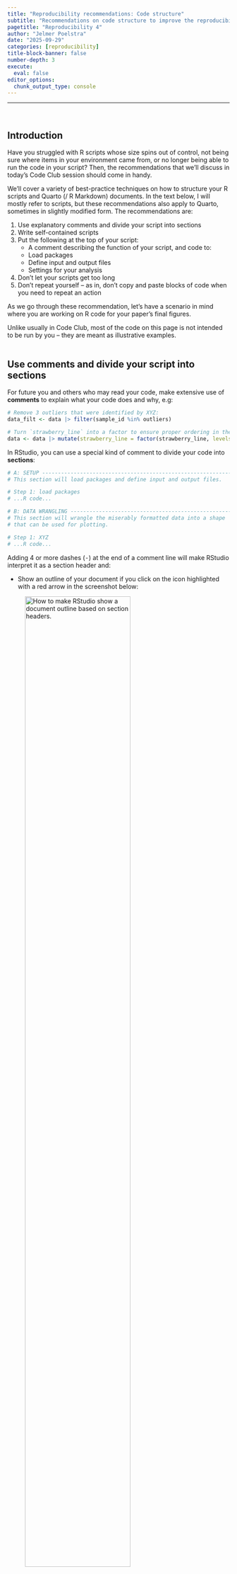 ```yaml
---
title: "Reproducibility recommendations: Code structure"
subtitle: "Recommendations on code structure to improve the reproducibility of your research"
pagetitle: "Reproducibility 4"
author: "Jelmer Poelstra"
date: "2025-09-29"
categories: [reproducibility]
title-block-banner: false
number-depth: 3
execute: 
  eval: false
editor_options: 
  chunk_output_type: console
---
```


------------------------------------------------------------------------

<br>

## Introduction

Have you struggled with R scripts whose size spins out of control,
not being sure where items in your environment came from,
or no longer being able to run the code in your script?
Then, the recommendations that we'll discuss in today's Code Club session should
come in handy.

We'll cover a variety of best-practice techniques on how to structure your
R scripts and Quarto (/ R Markdown) documents.
In the text below, I will mostly refer to scripts,
but these recommendations also apply to Quarto,
sometimes in slightly modified form.
The recommendations are:

1. Use explanatory comments and divide your script into sections
2. Write self-contained scripts
3. Put the following at the top of your script:
   - A comment describing the function of your script, and code to:
   - Load packages
   - Define input and output files
   - Settings for your analysis
4. Don't let your scripts get too long
5. Don't repeat yourself --
   as in, don't copy and paste blocks of code when you need to repeat an action

As we go through these recommendation,
let's have a scenario in mind where you are working on R code for your paper's
final figures.

::: {.callout-warning appearance="minimal"}
Unlike usually in Code Club,
most of the code on this page is not intended to be run by you --
they are meant as illustrative examples.
:::

<hr style="height:1pt; visibility:hidden;" />

## Use comments and divide your script into sections

For future you and others who may read your code,
make extensive use of **comments** to explain what your code does and why, e.g:

```r
# Remove 3 outliers that were identified by XYZ:
data_filt <- data |> filter(sample_id %in% outliers) 
```

```r
# Turn `strawberry_line` into a factor to ensure proper ordering in the plots:
data <- data |> mutate(strawberry_line = factor(strawberry_line, levels = line_order))
```

In RStudio,
you can use a special kind of comment to divide your code into **sections**:

```r
# A: SETUP ---------------------------------------------------------------------
# This section will load packages and define input and output files.

# Step 1: load packages
# ...R code...

# B: DATA WRANGLING ------------------------------------------------------------
# This section will wrangle the miserably formatted data into a shape
# that can be used for plotting.

# Step 1: XYZ
# ...R code...
```

Adding 4 or more dashes (<kbd>-</kbd>) at the end of a comment line
will make RStudio interpret it as a section header and:

- Show an outline of your document if you click on the icon highlighted
  with a red arrow in the screenshot below:

![_How to make RStudio show a document outline based on section headers._](img/code-sections.png){fig-align="center" width="75%" .lightbox}

- In the outline,
  allow you to click on the headers to navigate to that part of your script

- Allow you to collapse sections by clicking on the little arrow icons in the margin:

![_How to collapse sections. To expand the section again, click the blue box with the outward-facing arrows._](img/code-sections-collapse.png){fig-align="center" width="75%" .lightbox}

<hr style="height:1pt; visibility:hidden;" />

## Write self-contained scripts

### You should be able to run your script in a fresh R environment

You should always be able to run the code in your script from start to finish,
starting from a completely fresh (empty) R environment.
This means that your script should never use, for example:

- R objects that were not created by it
- Packages that were not loaded by it
- Custom functions that were not created or loaded by it

In other words, your script should never just "continue on" from another script,
or assume that packages have been loaded beforehand/elsewhere, and so on.

<hr style="height:1pt; visibility:hidden;" />

### Don't include code you don't actually want to run

This also applies to code that had a purpose in earlier runs of the script,
but does no longer.
For example, installing packages is a one-time setup
step that you won't want to rerun every time you work on your script.
The R functions that do this should therefore not be included in the script.

```r
# If you include install.packages() in your script, running the script
# from start to finish means re-installing the package every time
install.packages(tidyverse)
library(tidyverse)
```

Instead, you ideally use a separate "install" script or document with
installation and perhaps other one-time setup steps.
Alternatively, you may add comments in your script with such information:

```r
# Installed with install.packages("tidyverse") on 2025-09-29 (v 2.0.0)
library(tidyverse)  
```

<hr style="height:1pt; visibility:hidden;" />

### Avoid/minimize commented-out code

In general, though,
avoid or at least minimize having code that is "commented out".
While commenting out code can be very useful when you're experimenting,
don't keep it in your script any longer than necessary.
An example of commented-out code:

```r
# Only keep ripe strawberries
data <- data |> filter(strawberry_color != "green")
# data <- data |> select(!some_column)

# Create Fig. 1
ggplot(data, ...)
```

The above code should run without error whether you include or exclude the commented-out
line. Without an explanation, this may therefore be confusing to future you,
your collaborators, etc.

Any commented-out code that you _are_ keeping around for longer should be clearly
annotated -- explain why it is commented out and why are you keeping it around:

```r
# Only keep ripe strawberries
data <- data |> filter(strawberry_color != "green")

# 'some_column' column may need to be removed for final outputs,
# but I got a warning I didn't understand when removing it - keeping this for now 
# data <- data |> select(!some_column)

# Create Fig. 1
ggplot(data, ...)
```

<hr style="height:1pt; visibility:hidden;" />

### Running your script from start to finish should produce all needed outputs

You may have a scenario where you need to run a large chunk of code,
or perhaps the entire script, multiple times.
For example, once for each of several input files or each of several different
parameter thresholds.
You may be inclined to include this as a "setting" of the top of the script,
commenting out the other possibilities.

```r
# I ran the code below for both of these experiments:
input_file <- "data/experiment01.tsv"
output_plot <- "results/exp01_plot.png"
#input_file <- "data/experiment02.tsv"
#output_plot <- "results/exp02_plot.png"
```

Or to just include a comment like this:

```r
p_value <- 0.05  # Ran analysis below also with p of 0.01 and 0.10
```

Avoid these kind of constructs as well,
because simply running your script in its entirety should produce all the
outputs that are needed.
Also see the
["Don't repeat yourself"](#dont-repeat-yourself-dry)
recommendation further down.

<hr style="height:1pt; visibility:hidden;" />

### Restart R regularly

If at all possible, try to restart R regularly and start over by running your
code from the beginning of the script in a fresh environment.
This ensures that your script is indeed self-contained.

Restarting R will also alert you to the all-too-common situation of:

- Having code in your script that no longer works because of changes you made, _but_
- You fail to notice this because your R environment still reflects the old code.
  
One typical cause of this situation is when you rename an object.
The more regularly you restart,
the less risk you run of getting into this situation and then having a really hard
time figuring out what changed.

::: callout-tip
If it seems prohibitive to restart R regularly because there is so
much code to rerun, and/or that code takes a long time to run,
you should consider splitting your script into different parts.
See the section "Don't let your scripts get too long" below.
:::

To make sure that R starts in a fresh environment upon restarting,
use the following settings in RStudio (`Tools` > `Global Options`) --
uncheck the the "Restore ..." box and set the other option to "Never":

![_These settings will prevent R from reloading you environment upon restarting R._](img/restart-settings.png){fig-align="center" width="45%" .lightbox}

To actually restart R, click `Session` > `Restart R`:

![_The Session menu has an option to restart R._](img/restart-r.png){fig-align="center" width="25%" .lightbox}

Pay attention to the keyboard shortcut that is shown there,
and try to get used to using that!

::: exercise
#### Exercise: Restart R

1. Make sure you have a couple of things in your R environment.

2. Restart R -- test the keyboard shortcut.

3. Check that your R environment is now empty.
:::

<hr style="height:1pt; visibility:hidden;" />

## Put these things at the top of your script

### A comment describing the function of your script

For example:

```r
# Author: Jane Doe
# Date: 2025-09-29, with edits on 2025-10-05
# Project: ~/Documents/thesis/strawberry-experiment
# Purpose: Create a figure to ... 
```

If you're using a Quarto document instead, most of this kind of information
will likely go into the YAML header.

<hr style="height:1pt; visibility:hidden;" />

### Loading packages

Don't load packages throughout your script,
and certainly don't omit the code to load packages as explained above.
Instead, load all packages at the top of the script -- for example:

```r
# Load packages
library(tidyverse)   # Data wrangling and plotting (v 2.0.0)
library(patchwork)   # Creating multi-panel figures (v 1.3.2)
library(ggforce)     # For the facet_zoom() function (v 0.5.0)
library(janitor)     # Variable name cleaning (v 2.2.1)
library(here)        # Creating file paths (v 1.0.1)
```

The above example also includes a brief explanation of what each package is used
for, and which version is (or should be / was) loaded.

::: {.callout-tip collapse="true"}
### More about recording R package versions  _(Click to expand)_

```r
library(patchwork)
library(ggforce)
library(janitor)
library(here)
```

To report package versions, you can also run the `sessionInfo()` function:

```r
sessionInfo()
```

<hr style="height:1pt; visibility:hidden;" />

It is particularly convenient to include that code in a Quarto document --
there, you can put this function all the way at the end,
so its output will be included in the rendered document.
In an R script, you could include the following to save the info to file:

```r
writeLines(capture.output(sessionInfo()), "sessionInfo.txt")
```
:::

<hr style="height:1pt; visibility:hidden;" />

### Settings

If your script has any key settings for your analysis,
especially ones you may want to change later on,
you should also include these at the top of your script. For example:

```r
# General settings
p_value <- 0.01
logfold_change <- 1
some_threshold <- 25
remove_outliers <- TRUE

# Plot settings
theme_set(theme_minimal(base_size = 13))
treatment_colors <- c(control = "gray50", mock = "gray20", inoculated = "blue")
```

This may also include miscellaneous things like setting the random seed,
which makes functions with random sampling reproducible:

```r
# Set the random seed for sampling with function rnorm()
set.seed(1)
```

<hr style="height:1pt; visibility:hidden;" />

### Defining input and output files

It's a good idea to define all of a script's input and output files using
variables at the top of the script -- for example:

- Input files:

  ```r
  # Define the input files
  data_file <- "data/strawberries.tsv"
  sampledata_file <- "data/meta/samples.tsv" 
  ```

- Output files:

  ```r
  # Define and create the output dir
  outdir <- "results/plots"
  dir.create(outdir, showWarnings = FALSE, recursive = TRUE)
  
  # Define the output files
  boxplot_file <- here(outdir, "boxplot.png")
  scatterplot_file <- here(outdir, "scatterplot.png")
  ```

Then, you would use these variables when reading and writing later on:

```r
data <- read_tsv(data_file)
ggsave(boxplot_file)
# Etc.
```

### Putting it together

All in all, the top section of your script may look something like this:

```r
# Author: Jane Doe
# Date: 2025-09-29, with edits on 2025-10-05
# Project: ~/Documents/thesis/strawberry-experiment
# Purpose: Create a figure to ... 

# SETUP ------------------------------------------------------------------------
# Load packages
library(tidyverse)   # (v 2.0.0)
library(patchwork)   # Creating multi-panel figures (v 1.3.2)
library(ggforce)     # For the facet_zoom() function (v 0.5.0)
library(janitor)     # Variable name cleaning (v 2.2.1)
library(here)        # Creating file paths (v 1.0.1)

# General settings
p_value <- 0.01
logfold_change <- 1
some_threshold <- 25
remove_outliers <- TRUE

# Plot settings
theme_set(theme_minimal(base_size = 13))
treatment_colors <- c(control = "gray50", mock = "gray20", inoculated = "blue")

# Define the input files
data_file <- "data/strawberries.tsv"
sampledata_file <- "data/meta/samples.tsv" 

# Define and create the output dir
outdir <- "results/plots"
dir.create(outdir, showWarnings = FALSE, recursive = TRUE)
  
# Define the output files
boxplot_file <- here(outdir, "boxplot.png")
scatterplot_file <- here(outdir, "scatterplot.png")
```

::: exercise
#### {{< fa user-edit >}} Exercise: Restructuring a script

Restructure this script according to the recommendations above:

```r
library(janitor)
data <- iris |>
  clean_names()
head(data)

library(ggplot2)
data$sepal_length[1:10]
ggplot(data, aes(x = sepal_length, y = petal_length)) +
  geom_point() #+
  #geom_line()
ggsave("results/plots/plot.png")

library(dplyr)
data_summary <- data |>
  summarize(mean_sepal_length = mean(sepal_length), .by = species)
library(readr)
write_tsv(data_summary, here("results/data_summary.tsv"))
```

<details><summary>Click here for some pointers</summary>

- Note that there are currently no comments or sections in the script
- Do you think `head(data)` and a simmilar line should be in your final script?
- The code currently assumes that the dir `results/plots` exists.
- Could you load _ggplot2_, _dplyr_, and _readr_, with a single `library()` call?

</details>

<details><summary>Click here for a possible solution</summary>

Note that in the suggestion below,
I removed the `head(data)` and `data$sepal_length[1:10]` lines.
These are lines that aren't really a problem to keep in,
but unless they come with a clear directive, are a kind of clutter --
you are better of just typing these kinds of things directly in the Console.

```r
# SETUP ------------------------------------------------------------------------
# Load packages
library(janitor)    # To fix column names with clean_names() (version X)
library(tidyverse)  # Data summarizing, plotting, and writing (version X)

# Make sure the output dir(s) exist
outdir <- "results/plots"
dir.create(outdir, showWarnings = FALSE, recursive = TRUE)

# Define the output files
plotfile <- "results/plots/plot.png"
data_summary_file <- "results/data_summary.tsv"

# LOAD AND PREP THE DATA -------------------------------------------------------
data <- iris |>
  clean_names()

# VISUALIZE THE DATA -----------------------------------------------------------
ggplot(data, aes(x = sepal_length, y = petal_length)) +
  geom_point()
ggsave(plotfile)

# SUMMARIZE THE DATA -----------------------------------------------------------
data_summary <- data |>
  summarize(mean_sepal_length = mean(sepal_length), .by = species)
write_tsv(data_summary, data_summary_file))
```

</details>

:::

<hr style="height:1pt; visibility:hidden;" />

## Don't let your scripts get too long

Your scripts should not become too long or they will become very hard to understand
and to manage.
And if you are working with Quarto instead,
they will take a long time to render and are much more likely to fail while rendering.
It is much better to have relatively short, modular scripts,
each with a clear purpose.

It hopefully seems like common sense to start a new script when you switch to an
unrelated analysis that uses different data, even if this is within the same project.
But it is not always this easy.

### Splitting "continuous" scripts

As an analysis expands and expands,
**it is often most convenient to just keep adding things to the same script**.
Such as when:

- All analyses work with the same data,
  and the script first does extensive data processing for all analyses; or
- Some or all analyses are not independent but more like a pipeline,
  where the outputs of step A are used in step B, the outputs of step B
  are used in step C, and so on.
  
However, also in such scenarios,
it is a good idea to not let a single script get too long,
and to start a new script sooner rather than later.
To do this in practice, you will need to write intermediate outputs to file,
and load them in your next script.

Consider an example where we do a whole bunch, perhaps hundreds of lines,
of data prepping,
and this data is then used by an big analysis and one or more plots.
Whenever you work on on the plot, you find yourself rerunning the data prepping
code, and skipping the analysis code.
Perhaps this can be split into three scripts:

1. Data prep
2. Data analysis
3. Data visualization

In practice, in much abbreviated form, this could look something like this:

```r
# Shared data prep
data_prepped <- data |>
  filter(...) |>
  mutate(...) |>
  select(...)

# Analysis
lm(..., data_prepped)

# Plot
data_prepped |>
  ggplot(...)
```

Which can be split as follows:

- Script 1 -- Data prep:

  ```r
  data_prepped <- data |>
    filter(...) |>
    mutate(...) |>
    select(...)
  write_tsv(data_prepped, "<data-prepped-file>")
  ```

- Script 2 -- Data analysis:

  ```r
  data_prepped <- read_tsv("<data-prepped-file>")
   
  lm(..., data_prepped)
  ```
  
- Script 3 -- Data visualization:

  ```r
  data_prepped <- read_tsv("<data-prepped-file>")
   
  data_prepped |>
    ggplot(...)
  ```

As you can see, this does mean you need more code in total.
But in the long run, having smaller scripts is often worth it!

::: callout-note
### Have more complicated objects?

If your intermediate output includes more complex R objects that are not easily
saved to TSV/CSV and similar files,
you can use a pair of functions to save and load R objects "as is".
For example:

- Saving the object to file:

  ```r
  saveRDS(some_complicated_object, "object.RDS")
  ```

- Loading the object from file:

  ```r
  some_complicated_object <- readRDS("object.RDS")
  ```
:::

<hr style="height:1pt; visibility:hidden;" />

## Don't repeat yourself (DRY)

If you find yourself...

- Copying and pasting large chunks of code only to make minor
  edits to the pasted code, or
- Using the abovementioned strategy where you run the code in your script multiple
  times after changing a setting or input file

...then you may want to learn about techniques that can help you avoid repeating yourself.
One of the best ways of doing so is to write your own functions,
and then iterate with "functional programming" functions (`map()`, `apply`-family, etc)
or loops to elegantly run these functions multiple times.

How to do this in practice in beyond the scope of this session,
but we do have a previous [series of Code Club sessions about this](/pages/previous.html#spring-22).

